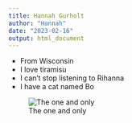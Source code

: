 ```yaml
---
title: Hannah Gurholt
author: "Hannah"
date: "2023-02-16"
output: html_document
---
```


* From Wisconsin
* I love tiramisu
* I can't stop listening to Rihanna 
* I have a cat named Bo


![The one and only](https://storage.googleapis.com/afs-prod/media/260d44eda14b4616aef610a9a9b2161c/3000.jpeg)

